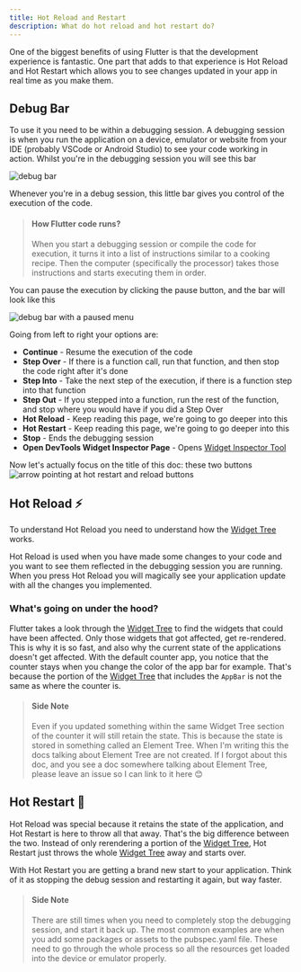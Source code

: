 ```yaml
---
title: Hot Reload and Restart
description: What do hot reload and hot restart do?
---
```


One of the biggest benefits of using Flutter is that the development experience is fantastic. One part that adds to that experience is Hot Reload and Hot Restart which allows you to see changes updated in your app in real time as you make them.

## Debug Bar
To use it you need to be within a debugging session. A debugging session is when you run the application on a device, emulator or website from your IDE (probably VSCode or Android Studio) to see your code working in action. Whilst you're in the debugging session you will see this bar 

![debug bar](/images/flutter_hot_reload_1.png)

Whenever you're in a debug session, this little bar gives you control of the execution of the code. 

> #### How Flutter code runs?
> When you start a debugging session or compile the code for execution, it turns it into a list of instructions similar to a cooking recipe. Then the computer (specifically the processor) takes those instructions and starts executing them in order.

You can pause the execution by clicking the pause button, and the bar will look like this

![debug bar with a paused menu](/images/flutter_hot_reload_2.png)

Going from left to right your options are:
* **Continue** - Resume the execution of the code
* **Step Over** - If there is a function call, run that function, and then stop the code right after it's done
* **Step Into** - Take the next step of the execution, if there is a function step into that function
* **Step Out** - If you stepped into a function, run the rest of the function, and stop where you would have if you did a Step Over
* **Hot Reload** - Keep reading this page, we're going to go deeper into this
* **Hot Restart** - Keep reading this page, we're going to go deeper into this
* **Stop** - Ends the debugging session
* **Open DevTools Widget Inspector Page** - Opens <a href="/flutter/devtools">Widget Inspector Tool</a>

Now let's actually focus on the title of this doc: these two buttons
![arrow pointing at hot restart and reload buttons](/images/flutter_hot_reload_3.png)

## Hot Reload ⚡️
To understand Hot Reload you need to understand how the <a href="/flutter/widget-tree">Widget Tree</a> works. 

Hot Reload is used when you have made some changes to your code and you want to see them reflected in the debugging session you are running. When you press Hot Reload you will magically see your application update with all the changes you implemented. 

### What's going on under the hood?
Flutter takes a look through the <a href="/flutter/widget-tree">Widget Tree</a> to find the widgets that could have been affected. Only those widgets that got affected, get re-rendered. This is why it is so fast, and also why the current state of the applications doesn't get affected. With the default counter app, you notice that the counter stays when you change the color of the app bar for example. That's because the portion of the <a href="/flutter/widget-tree">Widget Tree</a> that includes the `AppBar` is not the same as where the counter is.

> #### Side Note
> Even if you updated something within the same Widget Tree section of the counter it will still retain the state. This is because the state is stored in something called an Element Tree. When I'm writing this the docs talking about Element Tree are not created. If I forgot about this doc, and you see a doc somewhere talking about Element Tree, please leave an issue so I can link to it here 😊

## Hot Restart 🔄
Hot Reload was special because it retains the state of the application, and Hot Restart is here to throw all that away. That's the big difference between the two. Instead of only rerendering a portion of the <a href="/flutter/widget-tree">Widget Tree</a>, Hot Restart just throws the whole <a href="/flutter/widget-tree">Widget Tree</a> away and starts over. 

With Hot Restart you are getting a brand new start to your application. Think of it as stopping the debug session and restarting it again, but way faster. 

> #### Side Note
> There are still times when you need to completely stop the debugging session, and start it back up. The most common examples are when you add some packages or assets to the pubspec.yaml file. These need to go through the whole process so all the resources get loaded into the device or emulator properly.
